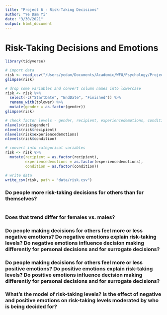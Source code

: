```yaml
---
title: "Project 6 - Risk-Taking Decisions"
author: "Ye Dam Yi"
date: "3/30/2021"
output: html_document
---
```


# Risk-Taking Decisions and Emotions

```r

library(tidyverse)

```

```r
# import data
risk <- read_csv("/Users/yedam/Documents/Academic/WFU/Psychology/Projects/First Year Project/Main/Data/Data Files/clean data_excluded.csv", na = c("", "NA"))
glimpse(risk)
```
```r
# drop some variables and convert column names into lowercase
risk <- risk %>% 
  select(-c("StartDate", "EndDate", "Finished")) %>%
  rename_with(tolower) %>% 
  mutate(gender = as.factor(gender))
glimpse(risk)

# check factor levels - gender, recipient, experiencedemotions, condition
nlevels(risk$gender)
nlevels(risk$recipient)
nlevels(risk$experiencedemotions)
nlevels(risk$condition)

# convert into categorical variables
risk <- risk %>% 
  mutate(recipient = as.factor(recipient),
         experiencedemotions = as.factor(experiencedemotions),
         condition = as.factor(condition))

# write data
write_csv(risk, path = "data/risk.csv")
```


### Do people more risk-taking decisions for others than for themselves?
```r




```

### Does that trend differ for females vs. males?


### Do people making decisions for others feel more or less negative emotions? Do negative emotions explain risk-taking levels? Do negative emotions influence decision making differently for personal decisions and for surrogate decisions?


### Do people making decisions for others feel more or less positive emotions? Do positive emotions explain risk-taking levels? Do positive emotions influence decision making differently for personal decisions and for surrogate decisions?


### What's the model of risk-taking levels? Is the effect of negative and positive emotions on risk-taking levels moderated by who is being decided for?





